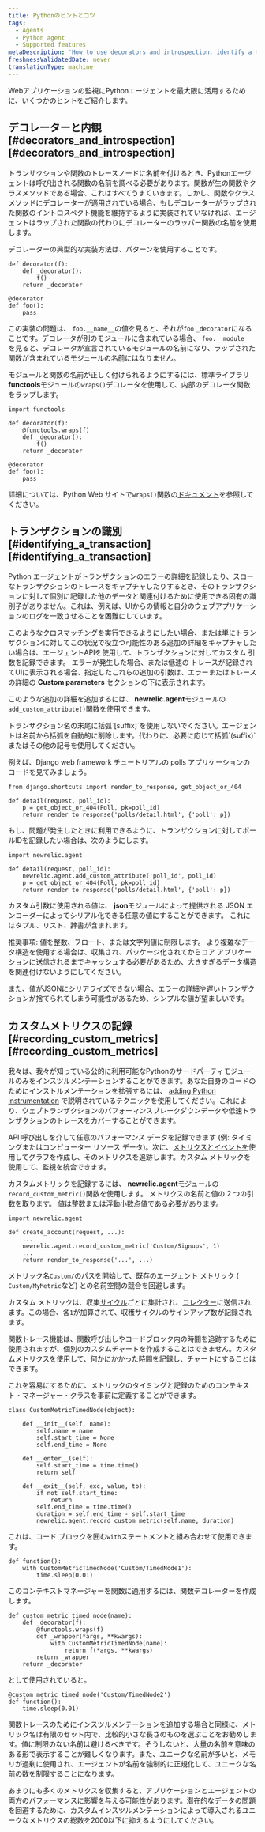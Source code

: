 ```yaml
---
title: Pythonのヒントとコツ
tags:
  - Agents
  - Python agent
  - Supported features
metaDescription: 'How to use decorators and introspection, identify a transaction, or record custom metrics with the Python agent.'
freshnessValidatedDate: never
translationType: machine
---
```


Webアプリケーションの監視にPythonエージェントを最大限に活用するために、いくつかのヒントをご紹介します。

## デコレーターと内観 [#decorators\_and\_introspection][#decorators_and_introspection]

トランザクションや関数のトレースノードに名前を付けるとき、Pythonエージェントは呼び出される関数の名前を調べる必要があります。関数が生の関数やクラスメソッドである場合、これはすべてうまくいきます。しかし、関数やクラスメソッドにデコレーターが適用されている場合、もしデコレーターがラップされた関数のイントロスペクト機能を維持するように実装されていなければ、エージェントはラップされた関数の代わりにデコレーターのラッパー関数の名前を使用します。

デコレーターの典型的な実装方法は、パターンを使用することです。

```
def decorator(f):
    def _decorator():
        f()
    return _decorator

@decorator
def foo():
    pass
```

この実装の問題は、 `foo.__name__`の値を見ると、それが`foo` `_decorator`になることです。デコレータが別のモジュールに含まれている場合、 `foo.__module__`を見ると、デコレータが宣言されているモジュールの名前になり、ラップされた関数が含まれているモジュールの名前にはなりません。

モジュールと関数の名前が正しく付けられるようにするには、標準ライブラリ<DNT>**functools**</DNT>モジュールの`wraps()`デコレータを使用して、内部のデコレータ関数をラップします。

```
import functools

def decorator(f):
    @functools.wraps(f)
    def _decorator():
        f()
    return _decorator

@decorator
def foo():
    pass
```

詳細については、Python Web サイトで`wraps()`関数の[ドキュメント](http://docs.python.org/library/functools.html#functools.wraps)を参照してください。

## トランザクションの識別 [#identifying\_a\_transaction][#identifying_a_transaction]

Python エージェントがトランザクションのエラーの詳細を記録したり、スローなトランザクションのトレースをキャプチャしたりするとき、そのトランザクションに対して個別に記録した他のデータと関連付けるために使用できる固有の識別子がありません。これは、例えば、UIからの情報と自分のウェブアプリケーションのログを一致させることを困難にしています。

このようなクロスマッチングを実行できるようにしたい場合、または単にトランザクションに対してこの状況で役立つ可能性のある追加の詳細をキャプチャしたい場合は、エージェントAPIを使用して、トランザクションに対してカスタム 引数を記録できます。 エラーが発生した場合、または低速の トレースが記録されてUIに表示される場合、指定したこれらの追加の引数は、エラーまたはトレースの詳細の <DNT>**Custom parameters**</DNT> セクションの下に表示されます。

このような追加の詳細を追加するには、 <DNT>**newrelic.agent**</DNT>モジュールの`add_custom_attribute()`関数を使用できます。

<Callout variant="important">
  トランザクション名の末尾に括弧`[suffix]`を使用しないでください。エージェントは名前から括弧を自動的に削除します。代わりに、必要に応じて括弧`(suffix)`またはその他の記号を使用してください。
</Callout>

例えば、Django web framework チュートリアルの polls アプリケーションのコードを見てみましょう。

```
from django.shortcuts import render_to_response, get_object_or_404

def detail(request, poll_id):
    p = get_object_or_404(Poll, pk=poll_id)
    return render_to_response('polls/detail.html', {'poll': p})
```

もし、問題が発生したときに利用できるように、トランザクションに対してポールIDを記録したい場合は、次のようにします。

```
import newrelic.agent

def detail(request, poll_id):
    newrelic.agent.add_custom_attribute('poll_id', poll_id)
    p = get_object_or_404(Poll, pk=poll_id)
    return render_to_response('polls/detail.html', {'poll': p})
```

カスタム引数に使用される値は、 <DNT>**json**</DNT>モジュールによって提供される JSON エンコーダーによってシリアル化できる任意の値にすることができます。 これにはタプル、リスト、辞書が含まれます。

推奨事項: 値を整数、フロート、または文字列値に制限します。 より複雑なデータ構造を使用する場合は、収集され、パッケージ化されてからコア アプリケーションに送信されるまでキャッシュする必要があるため、大きすぎるデータ構造を関連付けないようにしてください。

また、値がJSONにシリアライズできない場合、エラーの詳細や遅いトランザクションが捨てられてしまう可能性があるため、シンプルな値が望ましいです。

## カスタムメトリクスの記録 [#recording\_custom\_metrics][#recording_custom_metrics]

我々は、我々が知っている公的に利用可能なPythonのサードパーティモジュールのみをインスツルメンテーションすることができます。あなた自身のコードのためにインストルメンテーションを拡張するには、 [adding Python instrumentation](/docs/agents/python-agent/supported-features/python-custom-instrumentation) で説明されているテクニックを使用してください。これにより、ウェブトランザクションのパフォーマンスブレークダウンデータや低速トランザクションのトレースをカバーすることができます。

API 呼び出しを介して任意のパフォーマンス データを記録できます (例: タイミングまたはコンピューター リソース データ)。次に、[メトリクスとイベントを](/docs/query-your-data/explore-query-data/data-explorer/introduction-data-explorer)使用してグラフを作成し、そのメトリクスを追跡します。カスタム メトリックを使用して、監視を統合できます。

カスタムメトリックを記録するには、 <DNT>**newrelic.agent**</DNT>モジュールの`record_custom_metric()`関数を使用します。 メトリクスの名前と値の 2 つの引数を取ります。 値は整数または浮動小数点値である必要があります。

```
import newrelic.agent

def create_account(request, ...):
    ...
    newrelic.agent.record_custom_metric('Custom/Signups', 1)
    ...
    return render_to_response('...', ...)
```

メトリック名`Custom/`のパスを開始して、既存のエージェント メトリック ( `Custom/MyMetric`など) との名前空間の競合を回避します。

カスタム メトリックは、収集[サイクル](/docs/accounts-partnerships/education/getting-started-new-relic/glossary#harvest-cycle)ごとに集計され、[コレクター](/docs/accounts-partnerships/education/getting-started-new-relic/glossary#collector)に送信されます。この場合、各`1`が加算されて、収穫サイクルのサインアップ数が記録されます。

関数トレース機能は、関数呼び出しやコードブロック内の時間を追跡するために使用されますが、個別のカスタムチャートを作成することはできません。カスタムメトリクスを使用して、何かにかかった時間を記録し、チャートにすることはできます。

これを容易にするために、メトリックのタイミングと記録のためのコンテキスト・マネージャー・クラスを事前に定義することができます。

```
class CustomMetricTimedNode(object):

    def __init__(self, name):
        self.name = name
        self.start_time = None
        self.end_time = None

    def __enter__(self):
        self.start_time = time.time()
        return self

    def __exit__(self, exc, value, tb):
        if not self.start_time:
            return
        self.end_time = time.time()
        duration = self.end_time - self.start_time
        newrelic.agent.record_custom_metric(self.name, duration)
```

これは、コード ブロックを囲む`with`ステートメントと組み合わせて使用できます。

```
def function():
    with CustomMetricTimedNode('Custom/TimedNode1'):
        time.sleep(0.01)
```

このコンテキストマネージャーを関数に適用するには、関数デコレーターを作成します。

```
def custom_metric_timed_node(name):
    def _decorator(f):
        @functools.wraps(f)
        def _wrapper(*args, **kwargs):
            with CustomMetricTimedNode(name):
                return f(*args, **kwargs)
        return _wrapper
    return _decorator
```

として使用されていると。

```
@custom_metric_timed_node('Custom/TimedNode2')
def function():
    time.sleep(0.01)
```

関数トレースのためにインスツルメンテーションを追加する場合と同様に、メトリック名は有限のセット内で、比較的小さな長さのものを選ぶことをお勧めします。値に制限のない名前は避けるべきです。そうしないと、大量の名前を意味のある形で表示することが難しくなります。また、ユニークな名前が多いと、メモリが過剰に使用され、エージェントが名前を強制的に正規化して、ユニークな名前の数を制限することになります。

<Callout variant="caution">
  あまりにも多くのメトリクスを収集すると、アプリケーションとエージェントの両方のパフォーマンスに影響を与える可能性があります。潜在的なデータの問題を回避するために、カスタムインスツルメンテーションによって導入されるユニークなメトリクスの総数を2000以下に抑えるようにしてください。
</Callout>